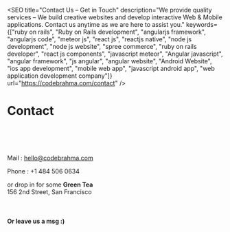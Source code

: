 
<SEO
  title="Contact Us – Get in Touch"
  description="We provide quality services – We build creative websites and develop interactive Web &amp; Mobile applications. Contact us anytime as we are here to assist you."
  keywords={["ruby on rails", "Ruby on Rails development", "angularjs framework", "angularjs code", "meteor js", "react js", "reactjs native", "node js development", "node js website", "spree commerce", "ruby on rails developer", "react js components", "javascript meteor", "Angular javascript", "angular framework", "js angular", "angular website", "Android Website", "ios app development", "mobile web app", "javascript android app", "web application development company"]}
  url="https://codebrahma.com/contact"
/>

# Contact

<br/>
<br/>
<br/>

Mail : <a href="mailto:hello@codebrahma.com">hello@codebrahma.com</a>

Phone : +1 484 506 0634

or drop in for some **Green Tea** <br/>
156 2nd Street,
San Francisco

<br/>

#### Or leave us a msg :)

<form id="contact-form">
  <Flex flexWrap='wrap' flexDirection='column'>
    <Box width={[1,1/3]}>
      <InputText
        id="idea" 
        size='25'
        rows="5"
        style={{width:'100%'}}
        required as='textarea'
        name='msg'
        placeholder='Tell us about your idea'
      />
    </Box>
    <Box width={[1,1/3]} mt={1}>
      <InputText
      id="email" 
      style={{width:'100%'}}
      name='email'
      type='email'
      required
      placeholder='Email address'
    />
    </Box>
    <Box width={[1,1/3]} mt={1} id="contact-submit">
      <InputButton/>
    </Box>
  </Flex>
</form>
